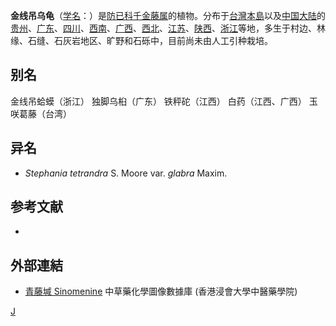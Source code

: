 {{Speciesbox 
| genus = Stephania
| species = cepharantha
| authority = [[早田文藏|Hayata]]
}}

'''金线吊乌龟'''（[[学名|学名]]：{{lang|la|''Stephania cepharantha''}}）是[[防已科|防已科]][[千金藤属|千金藤属]]的植物。分布于[[台灣島|台灣本島]]以及[[中国大陆|中国大陆]]的[[贵州|贵州]]、[[广东|广东]]、[[四川|四川]]、[[西南|西南]]、[[广西|广西]]、[[西北|西北]]、[[江苏|江苏]]、[[陕西|陕西]]、[[浙江|浙江]]等地，多生于村边、林缘、石缝、石灰岩地区、旷野和石砾中，目前尚未由人工引种栽培。

== 别名 ==
金线吊蛤蟆（浙江） 独脚乌桕（广东） 铁秤砣（江西） 白药（江西、广西） 玉咲葛藤（台湾）

== 异名 ==
* ''Stephania tetrandra'' S. Moore var. ''glabra'' Maxim.

== 参考文献 ==
<div class="references-small">
* {{cite web| url =http://www.bioinfo.cn/db05/KmzwSpecies.php?action=view&id=13085| title =金线吊乌龟| work =《中国高等植物数据库全库》| publisher =中国科学院微生物研究所| author =昆明植物研究所| accessdate =2009-02-24| deadurl =yes| archiveurl =https://web.archive.org/web/20160305055020/http://www.bioinfo.cn/db05/KmzwSpecies.php?action=view&id=13085| archivedate =2016-03-05}}
</div>

==外部連結==
* [http://libproject.hkbu.edu.hk/was40/detail?channelid=22253&lang=cht&searchword=code=P00091 青藤堿 Sinomenine] {{Wayback|url=http://libproject.hkbu.edu.hk/was40/detail?channelid=22253&lang=cht&searchword=code=P00091 |date=20150617123425 }} 中草藥化學圖像數據庫 (香港浸會大學中醫藥學院) {{zh}}{{en}}
{{taxonbar}}

[[Category:千金藤属|J]]